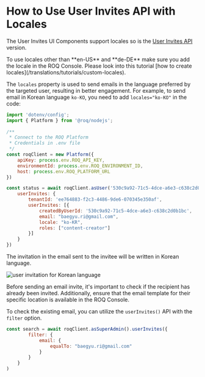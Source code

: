 
# How to Use User Invites API with Locales

The User Invites UI Components support locales so is the [User Invites API](/user-invites/api) version.

<Callout type="info">
To use locales other than **en-US** and **de-DE** make sure you add the locale in the ROQ Console. Please look into this tutorial [how to create locales](/translations/tutorials/custom-locales).
</Callout>

The `locales` property is used to send emails in the language preferred by the targeted user, resulting in better engagement. For example, to send email in Korean language `ko-KO`, you need to add `locales="ko-KO"` in the code: 

```js filename="user-invite-locale-example.js"
import 'dotenv/config';
import { Platform } from '@roq/nodejs';
 
/**
 * Connect to the ROQ Platform
 * Credentials in .env file
 */
const roqClient = new Platform({
	apiKey: process.env.ROQ_API_KEY,
	environmentId: process.env.ROQ_ENVIRONMENT_ID,
	host: process.env.ROQ_PLATFORM_URL
})

const status = await roqClient.asUser('530c9a92-71c5-4dce-a6e3-c638c2d0b1bc').sendUserInvites({
	userInvites: {
		tenantId: 'ee764883-f2c3-4486-9de6-070345e350af',
		userInvites: [{
			createdByUserId: '530c9a92-71c5-4dce-a6e3-c638c2d0b1bc',
			email: "baegyu.ri@gmail.com",
			locale: "ko-KR",
			roles: ["content-creator"]
		}]
	}
})
```

The invitation in the email sent to the invitee will be written in Korean language.

![user invitation for Korean language](/user-invitation-korean-email.png)

Before sending an email invite, it's important to check if the recipient has already been invited. Additionally, ensure that the email template for their specific location is available in the ROQ Console. 

To check the existing email, you can utilize the `userInvites()` API with the `filter` option.

```js
const search = await roqClient.asSuperAdmin().userInvites({
		filter: {
			email: {
				equalTo: "baegyu.ri@gmail.com"
			}
		}
	}
)
```
